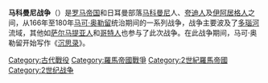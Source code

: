 '''马科曼尼战争'''（{{lang-la|bellum Germanicum et Sarmaticum}}）是[[罗马帝国|罗马帝国]]和日耳曼部落[[马科曼尼|马科曼尼]]人、[[夸迪人|夸迪人]]及[[伊阿居格人|伊阿居格人]]之间，从166年至180年[[马可·奥勒留|马可·奥勒留]]统治期间的一系列战争，战争主要波及了[[多瑙河|多瑙河]]流域，其他如[[萨尔马提亚人|萨尔马提亚人]]和[[哥特人|哥特人]]也参与了此次战争。在此战争期间，马可·奥勒留开始写作《[[沉思录|沉思录]]》。

[[Category:古代戰役|Category:古代戰役]]
[[Category:羅馬帝國戰爭|Category:羅馬帝國戰爭]]
[[Category:2世紀羅馬帝國|Category:2世紀羅馬帝國]]
[[Category:2世纪战争|Category:2世纪战争]]